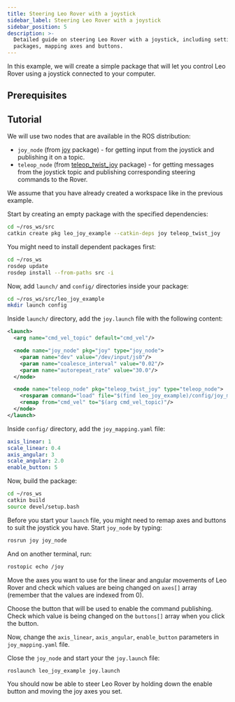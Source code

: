 ```yaml
---
title: Steering Leo Rover with a joystick
sidebar_label: Steering Leo Rover with a joystick
sidebar_position: 5
description: >-
  Detailed guide on steering Leo Rover with a joystick, including setting up ROS
  packages, mapping axes and buttons.
---
```


In this example, we will create a simple package that will let you control Leo
Rover using a joystick connected to your computer.

## Prerequisites

<LinkButton docId="leo-rover/guides/ssh" />
<LinkButton docId="leo-rover/advanced-guides/ros-development" />

## Tutorial

We will use two nodes that are available in the ROS distribution:

- `joy_node` (from [joy](http://wiki.ros.org/joy) package) - for getting input
  from the joystick and publishing it on a topic.
- `teleop_node` (from [teleop_twist_joy](http://wiki.ros.org/teleop_twist_joy)
  package) - for getting messages from the joystick topic and publishing
  corresponding steering commands to the Rover.

We assume that you have already created a workspace like in the previous
example.

Start by creating an empty package with the specified dependencies:

```bash
cd ~/ros_ws/src
catkin create pkg leo_joy_example --catkin-deps joy teleop_twist_joy
```

You might need to install dependent packages first:

```bash
cd ~/ros_ws
rosdep update
rosdep install --from-paths src -i
```

Now, add `launch/` and `config/` directories inside your package:

```bash
cd ~/ros_ws/src/leo_joy_example
mkdir launch config
```

Inside `launch/` directory, add the `joy.launch` file with the following
content:

```xml title="leo_joy_example/launch/joy.launch"
<launch>
  <arg name="cmd_vel_topic" default="cmd_vel"/>

  <node name="joy_node" pkg="joy" type="joy_node">
    <param name="dev" value="/dev/input/js0"/>
    <param name="coalesce_interval" value="0.02"/>
    <param name="autorepeat_rate" value="30.0"/>
  </node>

  <node name="teleop_node" pkg="teleop_twist_joy" type="teleop_node">
    <rosparam command="load" file="$(find leo_joy_example)/config/joy_mapping.yaml"/>
    <remap from="cmd_vel" to="$(arg cmd_vel_topic)"/>
  </node>
</launch>
```

Inside `config/` directory, add the `joy_mapping.yaml` file:

```yaml title="leo_joy_example/config/joy_mapping.yaml"
axis_linear: 1
scale_linear: 0.4
axis_angular: 3
scale_angular: 2.0
enable_button: 5
```

Now, build the package:

```bash
cd ~/ros_ws
catkin build
source devel/setup.bash
```

Before you start your `launch` file, you might need to remap axes and buttons to
suit the joystick you have. Start `joy_node` by typing:

```bash
rosrun joy joy_node
```

And on another terminal, run:

```bash
rostopic echo /joy
```

Move the axes you want to use for the linear and angular movements of Leo Rover
and check which values are being changed on `axes[]` array (remember that the
values are indexed from 0).

Choose the button that will be used to enable the command publishing. Check
which value is being changed on the `buttons[]` array when you click the button.

Now, change the `axis_linear`, `axis_angular`, `enable_button` parameters in
`joy_mapping.yaml` file.

Close the `joy_node` and start your the `joy.launch` file:

```bash
roslaunch leo_joy_example joy.launch
```

You should now be able to steer Leo Rover by holding down the enable button and
moving the joy axes you set.
